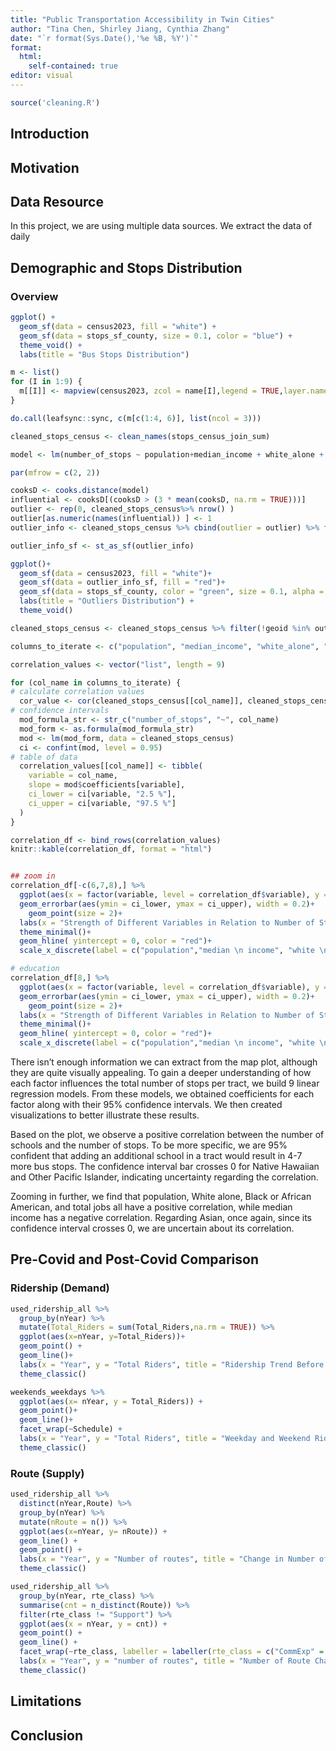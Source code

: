 ```yaml
---
title: "Public Transportation Accessibility in Twin Cities"
author: "Tina Chen, Shirley Jiang, Cynthia Zhang"
date: "`r format(Sys.Date(),'%e %B, %Y')`"
format: 
  html:
    self-contained: true
editor: visual
---
```


```r
source('cleaning.R')
```

## Introduction

## Motivation

## Data Resource
In this project, we are using multiple data sources. We extract the data of daily 

## Demographic and Stops Distribution

### Overview

```r
ggplot() +
  geom_sf(data = census2023, fill = "white") +
  geom_sf(data = stops_sf_county, size = 0.1, color = "blue") +
  theme_void() +
  labs(title = "Bus Stops Distribution")
```


```r
m <- list()
for (I in 1:9) {
  m[[I]] <- mapview(census2023, zcol = name[I],legend = TRUE,layer.name = name[I])
}

do.call(leafsync::sync, c(m[c(1:4, 6)], list(ncol = 3)))
```


```r
cleaned_stops_census <- clean_names(stops_census_join_sum)

model <- lm(number_of_stops ~ population+median_income + white_alone + black_or_african_american_alone+asian_alone + american_indian_and_alaska_native_alone + native_hawaiian_and_other_pacific_islander_alone + total_jobs, cleaned_stops_census)

par(mfrow = c(2, 2))

cooksD <- cooks.distance(model)
influential <- cooksD[(cooksD > (3 * mean(cooksD, na.rm = TRUE)))]
outlier <- rep(0, cleaned_stops_census%>% nrow() )
outlier[as.numeric(names(influential)) ] <- 1
outlier_info <- cleaned_stops_census %>% cbind(outlier = outlier) %>% filter(outlier == 1)

outlier_info_sf <- st_as_sf(outlier_info)

ggplot()+
  geom_sf(data = census2023, fill = "white")+
  geom_sf(data = outlier_info_sf, fill = "red")+
  geom_sf(data = stops_sf_county, color = "green", size = 0.1, alpha = 0.3) +
  labs(title = "Outliers Distribution") +
  theme_void()

cleaned_stops_census <- cleaned_stops_census %>% filter(!geoid %in% outlier_info$geoid)
```


```r
columns_to_iterate <- c("population", "median_income", "white_alone", "black_or_african_american_alone", "asian_alone", "american_indian_and_alaska_native_alone", "native_hawaiian_and_other_pacific_islander_alone", "number_school", "total_jobs")

correlation_values <- vector("list", length = 9)

for (col_name in columns_to_iterate) {
# calculate correlation values
  cor_value <- cor(cleaned_stops_census[[col_name]], cleaned_stops_census$number_of_stops, use = "complete.obs")
# confidence intervals
  mod_formula_str <- str_c("number_of_stops", "~", col_name)
  mod_form <- as.formula(mod_formula_str)
  mod <- lm(mod_form, data = cleaned_stops_census)
  ci <- confint(mod, level = 0.95)
# table of data
  correlation_values[[col_name]] <- tibble(
    variable = col_name,
    slope = mod$coefficients[variable],
    ci_lower = ci[variable, "2.5 %"],
    ci_upper = ci[variable, "97.5 %"]
  )
}

correlation_df <- bind_rows(correlation_values)
knitr::kable(correlation_df, format = "html")


## zoom in 
correlation_df[-c(6,7,8),] %>% 
  ggplot(aes(x = factor(variable, level = correlation_df$variable), y = slope))+
  geom_errorbar(aes(ymin = ci_lower, ymax = ci_upper), width = 0.2)+
    geom_point(size = 2)+
  labs(x = "Strength of Different Variables in Relation to Number of Stops")+
  theme_minimal()+
  geom_hline( yintercept = 0, color = "red")+
  scale_x_discrete(label = c("population","median \n income", "white \n alone", "black or \n african american", "asian ", "total job"))

# education
correlation_df[8,] %>% 
  ggplot(aes(x = factor(variable, level = correlation_df$variable), y = slope))+
  geom_errorbar(aes(ymin = ci_lower, ymax = ci_upper), width = 0.2)+
    geom_point(size = 2)+
  labs(x = "Strength of Different Variables in Relation to Number of Stops")+
  theme_minimal()+
  geom_hline( yintercept = 0, color = "red")+
  scale_x_discrete(label = c("population","median \n income", "white \n alone", "black or \n african american", "asian ", " total job"))
```

There isn't enough information we can extract from the map plot, although they are quite visually appealing. To gain a deeper understanding of how each factor influences the total number of stops per tract, we build 9 linear regression models. From these models, we obtained coefficients for each factor along with their 95% confidence intervals. We then created visualizations to better illustrate these results.

Based on the plot, we observe a positive correlation between the number of schools and the number of stops. To be more specific, we are 95% confident that adding an additional school in a tract would result in 4-7 more bus stops. The confidence interval bar crosses 0 for Native Hawaiian and Other Pacific Islander, indicating uncertainty regarding the correlation.

Zooming in further, we find that population, White alone, Black or African American, and total jobs all have a positive correlation, while median income has a negative correlation. Regarding Asian, once again, since its confidence interval crosses 0, we are uncertain about its correlation.


## Pre-Covid and Post-Covid Comparison

### Ridership (Demand)

```r
used_ridership_all %>% 
  group_by(nYear) %>%
  mutate(Total_Riders = sum(Total_Riders,na.rm = TRUE)) %>% 
  ggplot(aes(x=nYear, y=Total_Riders))+
  geom_point() +
  geom_line()+
  labs(x = "Year", y = "Total Riders", title = "Ridership Trend Before and After Covid") +
  theme_classic()

weekends_weekdays %>% 
  ggplot(aes(x= nYear, y = Total_Riders)) +
  geom_point()+
  geom_line()+
  facet_wrap(~Schedule) +
  labs(x = "Year", y = "Total Riders", title = "Weekday and Weekend Ridership Comparison") +
  theme_classic()
```

### Route (Supply)

```r
used_ridership_all %>% 
  distinct(nYear,Route) %>% 
  group_by(nYear) %>% 
  mutate(nRoute = n()) %>% 
  ggplot(aes(x=nYear, y= nRoute)) +
  geom_line() +
  geom_point() +
  labs(x = "Year", y = "Number of routes", title = "Change in Number of Routes Provided") +
  theme_classic()

used_ridership_all %>%
  group_by(nYear, rte_class) %>%
  summarise(cnt = n_distinct(Route)) %>% 
  filter(rte_class != "Support") %>% 
  ggplot(aes(x = nYear, y = cnt)) +
  geom_point() +
  geom_line() +
  facet_wrap(~rte_class, labeller = labeller(rte_class = c("CommExp" = "Commuter Express", "CommRai" = "Commuter Rail", "CoreLoc" = "Core Local", "SuburbL" = "Suburb Local"))) +
  labs(x = "Year", y = "number of routes", title = "Number of Route Change Across Route Types") +
  theme_classic()
```

## Limitations


## Conclusion

